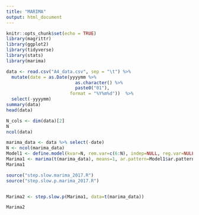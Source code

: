 ```yaml
---
title: "MARIMA"
output: html_document
---
```


```r
knitr::opts_chunk$set(echo = TRUE)
library(magrittr)
library(ggplot2)
library(tidyverse)
library(stats)
library(marima)
```


```r
data <- read.csv("A4_data.csv", sep = "\t") %>% 
  mutate(date = as.Date(yyyymm %>% 
                          as.character() %>% 
                          paste0("01"), 
                        format = "%Y%m%d"))  %>% 
  select(-yyyymm)
summary(data)
head(data)
```
```r
N_cols <- dim(data)[2]
N
ncol(data)
```





```r
marima_data <- data %>% select(-date)
N <- ncol(marima_data)
Model1 <- define.model(kvar=N, rem.var=c(6:N), indep=NULL, reg.var=NULL, ar=c(1:3), ma = c(1:3)) # , ar=c(1), ma=c(1:2)
Marima1 <- marima(t(marima_data), means=1, ar.pattern=Model1$ar.pattern, ma.pattern=Model1$ma.pattern, Plot="log.det", Check=FALSE, penalty=0)
Marima1
```

```r
source("step.slow.marima_2017.R")
source("step.slow.p.marima_2017.R")


Marima2 <- step.slow.p(Marima1, data=t(marima_data))
```


```r
Marima2
```

